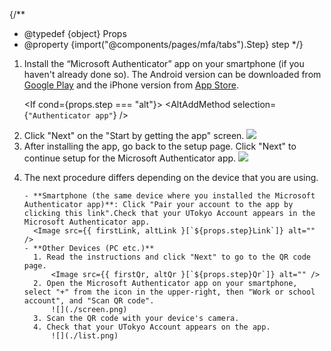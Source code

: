 

{/**
  * @typedef {object} Props
  * @property {import("@components/pages/mfa/tabs").Step} step
  */}

<ol>
  <li>Install the “Microsoft Authenticator” app on your smartphone<If cond={props.step === "alt"}> (if you haven't already done so)</If>. The Android version can be downloaded from <a href="https://play.google.com/store/apps/details?id=com.azure.authenticator">Google Play</a> and the iPhone version from <a href="https://apps.apple.com/app/microsoft-authenticator/id983156458">App Store</a>.</li>

  <If cond={props.step === "alt"}>
    <Fragment>
      <AltAddMethod selection={`"Authenticator app"`} />
      <li>
        Click "Next" on the "Start by getting the app" screen.
        ![](./alt_next.png)
      </li>
    </Fragment>
    <Fragment slot="else">
      <li>
        After installing the app, go back to the setup page. Click "Next" to continue setup for the Microsoft Authenticator app.
        ![](./first_next.png)
      </li>
    </Fragment>
  </If>

  <li>
    The next procedure differs depending on the device that you are using.

    - **Smartphone (the same device where you installed the Microsoft Authenticator app)**: Click "Pair your account to the app by clicking this link".Check that your UTokyo Account appears in the Microsoft Authenticator app.
      <Image src={{ firstLink, altLink }[`${props.step}Link`]} alt="" />
    - **Other Devices (PC etc.)**
      1. Read the instructions and click "Next" to go to the QR code page.
          <Image src={{ firstQr, altQr }[`${props.step}Qr`]} alt="" />
      2. Open the Microsoft Authenticator app on your smartphone, select "+" from the icon in the upper-right, then "Work or school account", and "Scan QR code".
          ![](./screen.png)
      3. Scan the QR code with your device's camera.
      4. Check that your UTokyo Account appears on the app.
          ![](./list.png)
  </li>
</ol>
